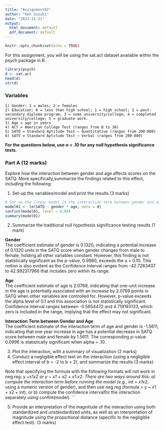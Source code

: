 ```yaml
---
title: "Assignment02"
author: "Ken Suzuki"
date: "2023-11-21"
output:
  html_document: default
  pdf_document: default
---
```


```r
knitr::opts_chunk$set(echo = TRUE)
```

For this assignment, you will be using the sat.act dataset available within the psych package in R.
```r
library(psych)
d <- sat.act 
head(d)
str(d)
```

### Variables
```
1) Gender: 1 = males; 2 = females
2) Education: 0 = less than high school; 1 = high school; 2 = post-secondary diploma program; 3 = some university/college; 4 = completed university/college; 5 = graduate work.
3) Age = age in years
4) ACT = American College Test (ranges from 0 to 36)
5) SATQ = Standard Aptitude Test – Quantitative (ranges from 200-800)
6) SATV = Standard Aptitude Test – Verbal (ranges from 200-800)
```
**For the questions below, use α = .10 for any null hypothesis significance tests.**

### Part A (12 marks)
Explore how the interaction between gender and age affects scores on the SATQ. More specifically,summarize the findings related to this effect, including the following:

1) Set-up the variables/model and print the results (3 marks)
```r
# Set up the linear model in the interaction term between gender and age
model01 <- lm(SATQ ~ gender * age, data = d)
confint(model01, level = 0.90)
summary(model01)
```
2) Summarize the traditional null hypothesis significance testing results (1 mark)

**Gender**  
The coefficient estimate of gender is 0.1320, indicating a potential increase of 0.1320 units in the SATQ score when gender changes from male to female, holding all other variables constant. However, this finding is not statistically significant as the p-value, 0.9960, exceeds the a = 0.10. This notion is also evident as the Confidence Interval ranges from -42.7283407 to 42.992317966 that includes zero within its range. 

**Age**  
The coefficient estimate of age is 2.0769, indicating that one-unit increase in the age is potentially associated with an increase by 2.0769 points in SATQ when other variables are controlled for. However, p-value exceeds the alpha level of 0.1 and this association is not statistically significant. Confidence interval ranges between -0.5654472 and 4.719193133, which zero is included in the range, implying that the effect may not significant.

**Interaction Term between Gender and Age**  
The coefficient estimate of the interaction term of age and gender is -1.5611, indicating that one year increase in age has a potential decrease in SATQ score between male and female by 1.5611. The corresponding p-value 0.0996 is statistically significant when alpha = .10.  

3) Plot the interaction, with a summary of visualization (2 marks)
4) Conduct a negligible effect test on the interaction (using a negligible effect interval of b = -2 to b = 2), and summarize the results (3 marks)

Note that specifying the formula with the following formats will not work in neg.reg: y ~x1*x2 or y ~ x1 + x2 + x1:x2. There are two ways around this: a) compute the interaction term before running the model (e.g., int = x1*x2, using a numeric version of gender), and then use neg.reg (formula = y ~ x1 + x2 + int), or b) compute the confidence intervalfor the interaction separately using confint(model).
```

5) Provide an interpretation of the magnitude of the interaction using both standardized and
unstandardized units, as well as an interpretation of magnitude using the proportional
distance (specific to the negligible effect test). (3 marks)